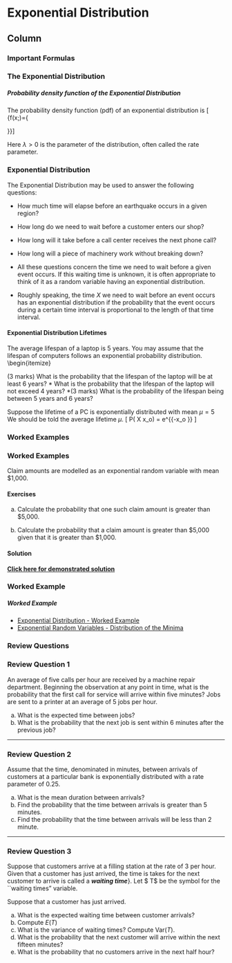 Exponential Distribution {data-navmenu="Continuous Distributions"}
=====================================

Column {.tabset}
-------------------------------------------------





### Important Formulas

<h3>The Exponential Distribution</h3>
<p>
<h5>Probability density function of the Exponential Distribution</h5>

\noindent The probability density function (pdf) of an exponential distribution is
\[  {\displaystyle f(x;\lambda )={\begin{cases}\lambda e^{-\lambda x}&x\geq 0,\\0&x<0.\end{cases}}}\]

Here $\lambda  > 0$ is the parameter of the distribution, often called the rate parameter.


### Exponential Distribution
The Exponential Distribution may be used to answer the following questions:

* How much time will elapse before an earthquake occurs in a given region?
* How long do we need to wait before a customer enters our shop?
* How long will it take before a call center receives the next phone call?
* How long will a piece of machinery work without breaking down?



* All these questions concern the time we need to wait before a given event occurs. If this waiting time is unknown, it is often appropriate to think of it as a random variable having an exponential distribution.
* Roughly speaking, the time $X$ we need to wait before an event occurs has an exponential distribution if the probability that the event occurs during a certain time interval is proportional to the length of that time interval.



#### Exponential Distribution Lifetimes
The average lifespan of a laptop is 5 years. You may assume that
the lifespan of computers follows an exponential probability
distribution. \begin{itemize}\item (3 marks) What is the
probability that the lifespan of the laptop will be at least 6
years? * 
What is the probability that the lifespan of the laptop will not
exceed 4 years? *(3 marks) What is the probability of the
lifespan being between 5 years and 6 years?

Suppose the lifetime of a PC is exponentially distributed with
mean $\mu =5$
We should be told the average lifetime $\mu$.
\[
P( X \geq x_o) = e^{{-x_o \over \mu}}
\]






### Worked Examples

<h3> Worked Examples</h3>

Claim amounts are modelled as an exponential random variable with mean \$1,000.

<h4> Exercises </h4>

a. Calculate the probability that one such claim amount is greater than \$5,000.

b. Calculate the probability that a claim amount is greater than \$5,000 given that
it is greater than \$1,000. 

<h4> Solution</h4>

<strong><a href="https://youtu.be/ivnbqNPv_WQ">Click here for demonstrated solution</a></strong>


### Worked Example

<h5> Worked Example </h5>


* <a href="https://youtu.be/ivnbqNPv_WQ/">	Exponential Distribution - Worked Example	</a>	
* <a href="https://youtu.be/HbKGfxMsX5U/">	Exponential Random Variables   - Distribution of the Minima	</a>	

###  Review Questions

<h3> Review Question 1</h3>

An average of five calls per hour are received by a machine repair department. 
Beginning the observation at any point in time, what is the probability that the first call for service will arrive within five minutes?
Jobs are sent to a printer at an average of 5 jobs per hour. 

a. What is the expected time between jobs? 
b. What is the probability that the next job is sent within 6 minutes after the previous job?

---------------------------

<h3> Review Question 2</h3>

Assume that the time, denominated in minutes, between arrivals of customers at a particular bank is exponentially distributed with a rate parameter of 0.25. 


a. What is the mean duration between arrivals?
b. Find the probability that the time between arrivals is greater than 5 minutes.
c. Find the probability that the time between arrivals will be less than 2 minute.

---------------------------

<h3> Review Question 3</h3>

Suppose that customers arrive at a filling station at the rate of 3 per hour. Given that a customer has just arrived, the time is takes for the next customer to arrive is called a ***waiting time***}. Let $ T$ be the symbol for the ``waiting times" variable. 
<p>
Suppose that a customer has just arrived.

a. What is the expected waiting time between customer arrivals? 
b. Compute $E(T)$
c. What is the variance of waiting times? \subitem Compute $\mbox{Var}(T)$.
d. What is the probability that the next customer will arrive within the next fifteen minutes?
e. What is the probability that no customers arrive in the next half hour?

